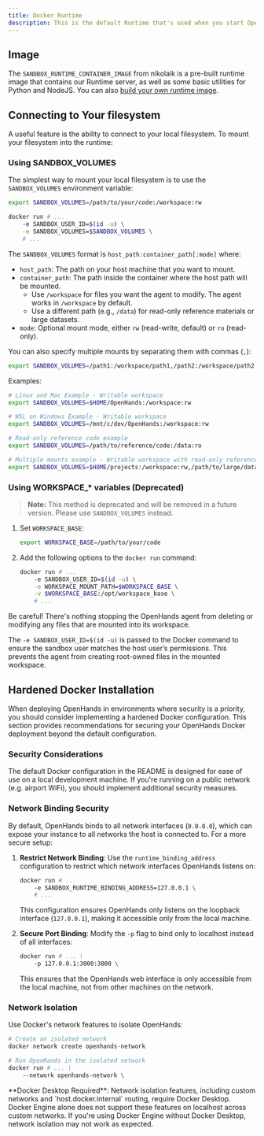```yaml
---
title: Docker Runtime
description: This is the default Runtime that's used when you start OpenHands.
---
```


## Image
The `SANDBOX_RUNTIME_CONTAINER_IMAGE` from nikolaik is a pre-built runtime image
that contains our Runtime server, as well as some basic utilities for Python and NodeJS.
You can also [build your own runtime image](../how-to/custom-sandbox-guide).

## Connecting to Your filesystem
A useful feature is the ability to connect to your local filesystem. To mount your filesystem into the runtime:

### Using SANDBOX_VOLUMES

The simplest way to mount your local filesystem is to use the `SANDBOX_VOLUMES` environment variable:

```bash
export SANDBOX_VOLUMES=/path/to/your/code:/workspace:rw

docker run # ...
    -e SANDBOX_USER_ID=$(id -u) \
    -e SANDBOX_VOLUMES=$SANDBOX_VOLUMES \
    # ...
```

The `SANDBOX_VOLUMES` format is `host_path:container_path[:mode]` where:

- `host_path`: The path on your host machine that you want to mount.
- `container_path`: The path inside the container where the host path will be mounted.
  - Use `/workspace` for files you want the agent to modify. The agent works in `/workspace` by default.
  - Use a different path (e.g., `/data`) for read-only reference materials or large datasets.
- `mode`: Optional mount mode, either `rw` (read-write, default) or `ro` (read-only).

You can also specify multiple mounts by separating them with commas (`,`):

```bash
export SANDBOX_VOLUMES=/path1:/workspace/path1,/path2:/workspace/path2:ro
```

Examples:

```bash
# Linux and Mac Example - Writable workspace
export SANDBOX_VOLUMES=$HOME/OpenHands:/workspace:rw

# WSL on Windows Example - Writable workspace
export SANDBOX_VOLUMES=/mnt/c/dev/OpenHands:/workspace:rw

# Read-only reference code example
export SANDBOX_VOLUMES=/path/to/reference/code:/data:ro

# Multiple mounts example - Writable workspace with read-only reference data
export SANDBOX_VOLUMES=$HOME/projects:/workspace:rw,/path/to/large/dataset:/data:ro
```

### Using WORKSPACE_* variables (Deprecated)

> **Note:** This method is deprecated and will be removed in a future version. Please use `SANDBOX_VOLUMES` instead.

1. Set `WORKSPACE_BASE`:

    ```bash
    export WORKSPACE_BASE=/path/to/your/code
    ```

2. Add the following options to the `docker run` command:

    ```bash
    docker run # ...
        -e SANDBOX_USER_ID=$(id -u) \
        -e WORKSPACE_MOUNT_PATH=$WORKSPACE_BASE \
        -v $WORKSPACE_BASE:/opt/workspace_base \
        # ...
    ```

Be careful! There's nothing stopping the OpenHands agent from deleting or modifying
any files that are mounted into its workspace.

The `-e SANDBOX_USER_ID=$(id -u)` is passed to the Docker command to ensure the sandbox user matches the host user’s
permissions. This prevents the agent from creating root-owned files in the mounted workspace.

## Hardened Docker Installation

When deploying OpenHands in environments where security is a priority, you should consider implementing a hardened
Docker configuration. This section provides recommendations for securing your OpenHands Docker deployment beyond the default configuration.

### Security Considerations

The default Docker configuration in the README is designed for ease of use on a local development machine. If you're
running on a public network (e.g. airport WiFi), you should implement additional security measures.

### Network Binding Security

By default, OpenHands binds to all network interfaces (`0.0.0.0`), which can expose your instance to all networks the
host is connected to. For a more secure setup:

1. **Restrict Network Binding**: Use the `runtime_binding_address` configuration to restrict which network interfaces OpenHands listens on:

   ```bash
   docker run # ...
       -e SANDBOX_RUNTIME_BINDING_ADDRESS=127.0.0.1 \
       # ...
   ```

   This configuration ensures OpenHands only listens on the loopback interface (`127.0.0.1`), making it accessible only from the local machine.

2. **Secure Port Binding**: Modify the `-p` flag to bind only to localhost instead of all interfaces:

   ```bash
   docker run # ... \
       -p 127.0.0.1:3000:3000 \
   ```

   This ensures that the OpenHands web interface is only accessible from the local machine, not from other machines on the network.

### Network Isolation

Use Docker's network features to isolate OpenHands:

```bash
# Create an isolated network
docker network create openhands-network

# Run OpenHands in the isolated network
docker run # ... \
    --network openhands-network \
```

<Note>
**Docker Desktop Required**: Network isolation features, including custom networks and `host.docker.internal` routing, require Docker Desktop. Docker Engine alone does not support these features on localhost across custom networks. If you're using Docker Engine without Docker Desktop, network isolation may not work as expected.
</Note>
